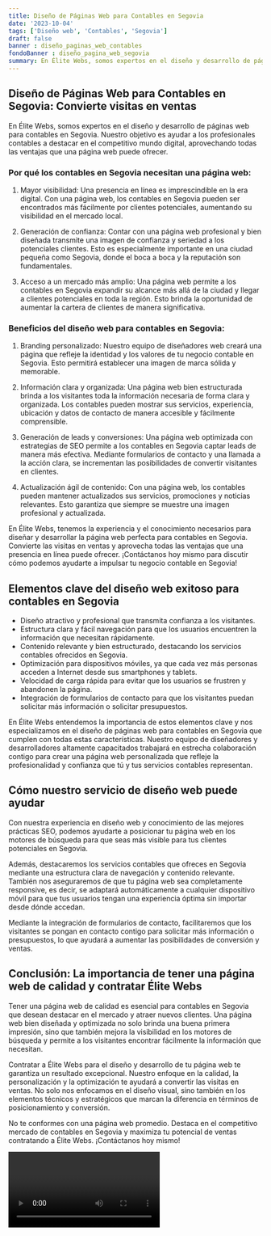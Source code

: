 ```yaml
---
title: Diseño de Páginas Web para Contables en Segovia
date: '2023-10-04'
tags: ['Diseño web', 'Contables', 'Segovia']
draft: false
banner : diseño_paginas_web_contables
fondoBanner : diseño_pagina_web_segovia
summary: En Élite Webs, somos expertos en el diseño y desarrollo de páginas web para contables en Segovia. Nuestro objetivo es ayudar a los profesionales contables a destacar en el competitivo mundo digital, aprovechando todas las ventajas que una página web puede ofrecer.
---
```


## Diseño de Páginas Web para Contables en Segovia: Convierte visitas en ventas

En Élite Webs, somos expertos en el diseño y desarrollo de páginas web para contables en Segovia. Nuestro objetivo es ayudar a los profesionales contables a destacar en el competitivo mundo digital, aprovechando todas las ventajas que una página web puede ofrecer.

### Por qué los contables en Segovia necesitan una página web:

1. Mayor visibilidad: Una presencia en línea es imprescindible en la era digital. Con una página web, los contables en Segovia pueden ser encontrados más fácilmente por clientes potenciales, aumentando su visibilidad en el mercado local.

2. Generación de confianza: Contar con una página web profesional y bien diseñada transmite una imagen de confianza y seriedad a los potenciales clientes. Esto es especialmente importante en una ciudad pequeña como Segovia, donde el boca a boca y la reputación son fundamentales.

3. Acceso a un mercado más amplio: Una página web permite a los contables en Segovia expandir su alcance más allá de la ciudad y llegar a clientes potenciales en toda la región. Esto brinda la oportunidad de aumentar la cartera de clientes de manera significativa.

### Beneficios del diseño web para contables en Segovia:

1. Branding personalizado: Nuestro equipo de diseñadores web creará una página que refleje la identidad y los valores de tu negocio contable en Segovia. Esto permitirá establecer una imagen de marca sólida y memorable.

2. Información clara y organizada: Una página web bien estructurada brinda a los visitantes toda la información necesaria de forma clara y organizada. Los contables pueden mostrar sus servicios, experiencia, ubicación y datos de contacto de manera accesible y fácilmente comprensible.

3. Generación de leads y conversiones: Una página web optimizada con estrategias de SEO permite a los contables en Segovia captar leads de manera más efectiva. Mediante formularios de contacto y una llamada a la acción clara, se incrementan las posibilidades de convertir visitantes en clientes.

4. Actualización ágil de contenido: Con una página web, los contables pueden mantener actualizados sus servicios, promociones y noticias relevantes. Esto garantiza que siempre se muestre una imagen profesional y actualizada.

En Élite Webs, tenemos la experiencia y el conocimiento necesarios para diseñar y desarrollar la página web perfecta para contables en Segovia. Convierte las visitas en ventas y aprovecha todas las ventajas que una presencia en línea puede ofrecer. ¡Contáctanos hoy mismo para discutir cómo podemos ayudarte a impulsar tu negocio contable en Segovia!

<GifSeo />

<Cta />

## Elementos clave del diseño web exitoso para contables en Segovia

- Diseño atractivo y profesional que transmita confianza a los visitantes.
- Estructura clara y fácil navegación para que los usuarios encuentren la información que necesitan rápidamente.
- Contenido relevante y bien estructurado, destacando los servicios contables ofrecidos en Segovia.
- Optimización para dispositivos móviles, ya que cada vez más personas acceden a Internet desde sus smartphones y tablets.
- Velocidad de carga rápida para evitar que los usuarios se frustren y abandonen la página.
- Integración de formularios de contacto para que los visitantes puedan solicitar más información o solicitar presupuestos.

En Élite Webs entendemos la importancia de estos elementos clave y nos especializamos en el diseño de páginas web para contables en Segovia que cumplen con todas estas características. Nuestro equipo de diseñadores y desarrolladores altamente capacitados trabajará en estrecha colaboración contigo para crear una página web personalizada que refleje la profesionalidad y confianza que tú y tus servicios contables representan.

## Cómo nuestro servicio de diseño web puede ayudar

Con nuestra experiencia en diseño web y conocimiento de las mejores prácticas SEO, podemos ayudarte a posicionar tu página web en los motores de búsqueda para que seas más visible para tus clientes potenciales en Segovia.

Además, destacaremos los servicios contables que ofreces en Segovia mediante una estructura clara de navegación y contenido relevante. También nos aseguraremos de que tu página web sea completamente responsive, es decir, se adaptará automáticamente a cualquier dispositivo móvil para que tus usuarios tengan una experiencia óptima sin importar desde dónde accedan.

Mediante la integración de formularios de contacto, facilitaremos que los visitantes se pongan en contacto contigo para solicitar más información o presupuestos, lo que ayudará a aumentar las posibilidades de conversión y ventas.

## Conclusión: La importancia de tener una página web de calidad y contratar Élite Webs

Tener una página web de calidad es esencial para contables en Segovia que desean destacar en el mercado y atraer nuevos clientes. Una página web bien diseñada y optimizada no solo brinda una buena primera impresión, sino que también mejora la visibilidad en los motores de búsqueda y permite a los visitantes encontrar fácilmente la información que necesitan.

Contratar a Élite Webs para el diseño y desarrollo de tu página web te garantiza un resultado excepcional. Nuestro enfoque en la calidad, la personalización y la optimización te ayudará a convertir las visitas en ventas. No solo nos enfocamos en el diseño visual, sino también en los elementos técnicos y estratégicos que marcan la diferencia en términos de posicionamiento y conversión.

No te conformes con una página web promedio. Destaca en el competitivo mercado de contables en Segovia y maximiza tu potencial de ventas contratando a Élite Webs. ¡Contáctanos hoy mismo!

<Video />

<CtaBot job='Contables' city='Segovia'/>

<Gmaps query='Segovia+españa+maps' />